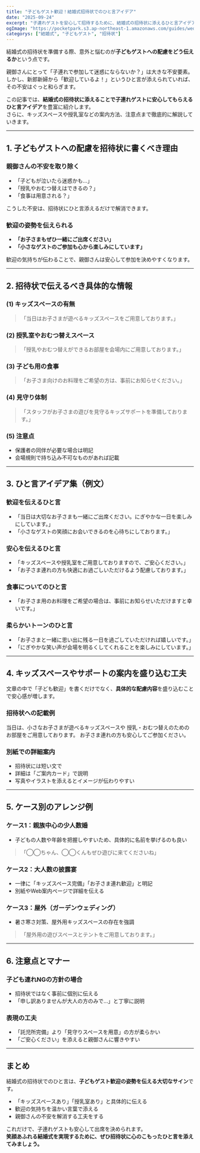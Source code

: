 ```yaml
---
title: "子どもゲスト歓迎！結婚式招待状でのひと言アイデア"
date: "2025-09-24"
excerpt: "子連れゲストを安心して招待するために、結婚式の招待状に添えるひと言アイデアを紹介。キッズスペースや授乳室の案内から、歓迎の気持ちを伝えるメッセージ例文まで5000字で解説します。"
ogImage: "https://pocketpark.s3.ap-northeast-1.amazonaws.com/guides/wedding-invitation-kids-message/86d02e48-c01b-412f-b4b9-56cc91234939.png"
categorys: ["結婚式", "子どもゲスト", "招待状"]
---
```


結婚式の招待状を準備する際、意外と悩むのが**子どもゲストへの配慮をどう伝えるか**という点です。  

親御さんにとって「子連れで参加して迷惑にならないか？」は大きな不安要素。  
しかし、新郎新婦から「歓迎しているよ！」というひと言が添えられていれば、その不安はぐっと和らぎます。  

この記事では、**結婚式の招待状に添えることで子連れゲストに安心してもらえるひと言アイデア**を豊富に紹介します。  
さらに、キッズスペースや授乳室などの案内方法、注意点まで徹底的に解説していきます。  

---

## 1. 子どもゲストへの配慮を招待状に書くべき理由

### 親御さんの不安を取り除く
- 「子どもが泣いたら迷惑かも…」  
- 「授乳やおむつ替えはできるの？」  
- 「食事は用意される？」  

こうした不安は、招待状にひと言添えるだけで解消できます。  

### 歓迎の姿勢を伝えられる
- **「お子さまもぜひ一緒にご出席ください」**  
- **「小さなゲストのご参加も心から楽しみにしています」**  

歓迎の気持ちが伝わることで、親御さんは安心して参加を決めやすくなります。  

---

## 2. 招待状で伝えるべき具体的な情報

### (1) キッズスペースの有無
> 「当日はお子さまが遊べるキッズスペースをご用意しております。」

### (2) 授乳室やおむつ替えスペース
> 「授乳やおむつ替えができるお部屋を会場内にご用意しております。」

### (3) 子ども用の食事
> 「お子さま向けのお料理をご希望の方は、事前にお知らせください。」

### (4) 見守り体制
> 「スタッフがお子さまの遊びを見守るキッズサポートを準備しております。」

### (5) 注意点
- 保護者の同伴が必要な場合は明記  
- 会場規則で持ち込み不可なものがあれば記載  

---

## 3. ひと言アイデア集（例文）

### 歓迎を伝えるひと言
- 「当日は大切なお子さまも一緒にご出席ください。にぎやかな一日を楽しみにしています。」  
- 「小さなゲストの笑顔にお会いできるのを心待ちにしております。」  

### 安心を伝えるひと言
- 「キッズスペースや授乳室をご用意しておりますので、ご安心ください。」  
- 「お子さま連れの方も快適にお過ごしいただけるよう配慮しております。」  

### 食事についてのひと言
- 「お子さま用のお料理をご希望の場合は、事前にお知らせいただけますと幸いです。」  

### 柔らかいトーンのひと言
- 「お子さまと一緒に思い出に残る一日を過ごしていただければ嬉しいです。」  
- 「にぎやかな笑い声が会場を明るくしてくれることを楽しみにしています。」  

---

## 4. キッズスペースやサポートの案内を盛り込む工夫

文章の中で「子ども歓迎」を書くだけでなく、**具体的な配慮内容**を盛り込むことで安心感が増します。  

### 招待状への記載例

当日は、小さなお子さまが遊べるキッズスペースや
授乳・おむつ替えのためのお部屋をご用意しております。
お子さま連れの方も安心してご参加ください。

### 別紙での詳細案内
- 招待状には短い文で  
- 詳細は「ご案内カード」で説明  
- 写真やイラストを添えるとイメージが伝わりやすい  

---

## 5. ケース別のアレンジ例

### ケース1：親族中心の少人数婚
- 子どもの人数や年齢を把握しやすいため、具体的に名前を挙げるのも良い  
> 「◯◯ちゃん、◯◯くんもぜひ遊びに来てくださいね」  

### ケース2：大人数の披露宴
- 一律に「キッズスペース完備」「お子さま連れ歓迎」と明記  
- 別紙やWeb案内ページで詳細を伝える  

### ケース3：屋外（ガーデンウェディング）
- 暑さ寒さ対策、屋外用キッズスペースの存在を強調  
> 「屋外用の遊びスペースとテントをご用意しております。」  

---

## 6. 注意点とマナー

### 子ども連れNGの方針の場合
- 招待状ではなく事前に個別に伝える  
- 「申し訳ありませんが大人の方のみで…」と丁寧に説明  

### 表現の工夫
- 「託児所完備」より「見守りスペースを用意」の方が柔らかい  
- 「ご安心ください」を添えると親御さんに響きやすい  

---

## まとめ

結婚式の招待状でのひと言は、**子どもゲスト歓迎の姿勢を伝える大切なサイン**です。  

- 「キッズスペースあり」「授乳室あり」と具体的に伝える  
- 歓迎の気持ちを温かい言葉で添える  
- 親御さんの不安を解消する工夫をする  

これだけで、子連れゲストも安心して出席を決められます。  
**笑顔あふれる結婚式を実現するために、ぜひ招待状に心のこもったひと言を添えてみましょう。**  

